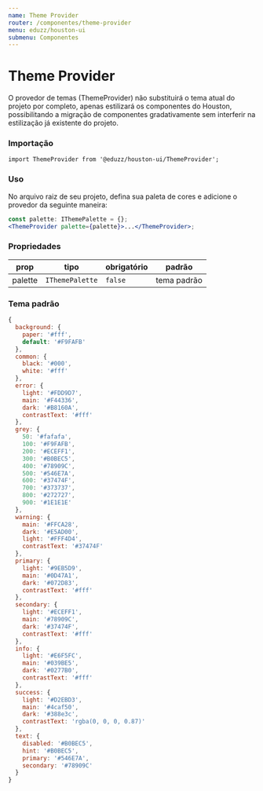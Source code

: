 ```yaml
---
name: Theme Provider
router: /componentes/theme-provider
menu: eduzz/houston-ui
submenu: Componentes
---
```


# Theme Provider

O provedor de temas (ThemeProvider) não substituirá o tema atual do projeto por completo, apenas estilizará os componentes do Houston,
possibilitando a migração de componentes gradativamente sem interferir na estilização já existente do projeto.

### Importação

```tsx
import ThemeProvider from '@eduzz/houston-ui/ThemeProvider';
```

### Uso

No arquivo raiz de seu projeto, defina sua paleta de cores e adicione o provedor da seguinte maneira:

```jsx
const palette: IThemePalette = {};
<ThemeProvider palette={palette}>...</ThemeProvider>;
```

### Propriedades

| prop    | tipo            | obrigatório | padrão      |
| ------- | --------------- | ----------- | ----------- |
| palette | `IThemePalette` | `false`     | tema padrão |

### Tema padrão

```js
{
  background: {
    paper: '#fff',
    default: '#F9FAFB'
  },
  common: {
    black: '#000',
    white: '#fff'
  },
  error: {
    light: '#FDD9D7',
    main: '#F44336',
    dark: '#B8160A',
    contrastText: '#fff'
  },
  grey: {
    50: '#fafafa',
    100: '#F9FAFB',
    200: '#ECEFF1',
    300: '#B0BEC5',
    400: '#78909C',
    500: '#546E7A',
    600: '#37474F',
    700: '#373737',
    800: '#272727',
    900: '#1E1E1E'
  },
  warning: {
    main: '#FFCA28',
    dark: '#E5AD00',
    light: '#FFF4D4',
    contrastText: '#37474F'
  },
  primary: {
    light: '#9EB5D9',
    main: '#0D47A1',
    dark: '#072D83',
    contrastText: '#fff'
  },
  secondary: {
    light: '#ECEFF1',
    main: '#78909C',
    dark: '#37474F',
    contrastText: '#fff'
  },
  info: {
    light: '#E6F5FC',
    main: '#039BE5',
    dark: '#0277B0',
    contrastText: '#fff'
  },
  success: {
    light: '#D2EBD3',
    main: '#4caf50',
    dark: '#388e3c',
    contrastText: 'rgba(0, 0, 0, 0.87)'
  },
  text: {
    disabled: '#B0BEC5',
    hint: '#B0BEC5',
    primary: '#546E7A',
    secondary: '#78909C'
  }
}
```
